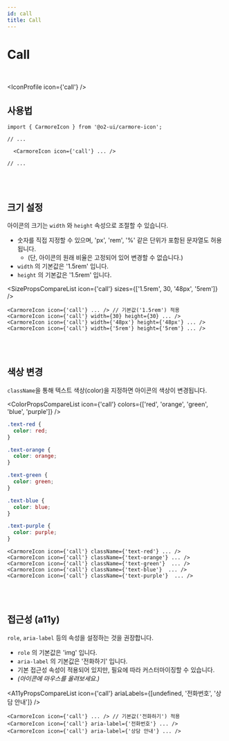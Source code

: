```yaml
---
id: call
title: Call
---
```




# Call

<br />

<IconProfile icon={'call'} />

## 사용법

```tsx
import { CarmoreIcon } from '@o2-ui/carmore-icon';

// ...

  <CarmoreIcon icon={'call'} ... />

// ...
```

<br />
<br />

## 크기 설정

아이콘의 크기는 `width` 와 `height` 속성으로 조절할 수 있습니다.

- 숫자를 직접 지정할 수 있으며, 'px', 'rem', '%' 같은 단위가 포함된 문자열도 허용됩니다.
  - (단, 아이콘의 원래 비율은 고정되어 있어 변경할 수 없습니다.)
- `width` 의 기본값은 '1.5rem' 입니다.
- `height` 의 기본값은 '1.5rem' 입니다.

<SizePropsCompareList icon={'call'} sizes={['1.5rem', 30, '48px', '5rem']} />

```tsx
<CarmoreIcon icon={'call'} ... /> // 기본값('1.5rem') 적용
<CarmoreIcon icon={'call'} width={30} height={30} ... />
<CarmoreIcon icon={'call'} width={'48px'} height={'48px'} ... />
<CarmoreIcon icon={'call'} width={'5rem'} height={'5rem'} ... />
```

<br />
<br />

## 색상 변경

`className`을 통해 텍스트 색상(color)을 지정하면 아이콘의 색상이 변경됩니다.

<ColorPropsCompareList icon={'call'} colors={['red', 'orange', 'green', 'blue', 'purple']} />

```css
.text-red {
  color: red;
}

.text-orange {
  color: orange;
}

.text-green {
  color: green;
}

.text-blue {
  color: blue;
}

.text-purple {
  color: purple;
}
```

```tsx
<CarmoreIcon icon={'call'} className={'text-red'} ... />
<CarmoreIcon icon={'call'} className={'text-orange'} ... />
<CarmoreIcon icon={'call'} className={'text-green'}  ... />
<CarmoreIcon icon={'call'} className={'text-blue'}  ... />
<CarmoreIcon icon={'call'} className={'text-purple'}  ... />
```

<br />
<br />

## 접근성 (a11y)

`role`, `aria-label` 등의 속성을 설정하는 것을 권장합니다.

- `role` 의 기본값은 'img' 입니다.
- `aria-label` 의 기본값은 '전화하기' 입니다.
- 기본 접근성 속성이 적용되어 있지만, 필요에 따라 커스터마이징할 수 있습니다.
- _(아이콘에 마우스를 올려보세요.)_

<A11yPropsCompareList icon={'call'} ariaLabels={[undefined, '전화번호', '상담 안내']} />

```tsx
<CarmoreIcon icon={'call'} ... /> // 기본값('전화하기') 적용
<CarmoreIcon icon={'call'} aria-label={'전화번호'} ... />
<CarmoreIcon icon={'call'} aria-label={'상담 안내'} ... />
```
